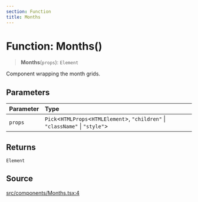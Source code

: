 ```yaml
---
section: Function
title: Months
---
```


# Function: Months()

> **Months**(`props`): `Element`

Component wrapping the month grids.

## Parameters

| Parameter | Type |
| :------ | :------ |
| `props` | `Pick`\<`HTMLProps`\<`HTMLElement`\>, `"children"` \| `"className"` \| `"style"`\> |

## Returns

`Element`

## Source

[src/components/Months.tsx:4](https://github.com/gpbl/react-day-picker/blob/45cca307e/src/components/Months.tsx#L4)
